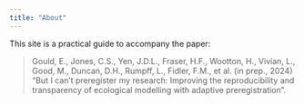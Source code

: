 ```yaml
---
title: "About"
---
```


This site is a practical guide to accompany the paper:

> Gould, E., Jones, C.S., Yen, J.D.L., Fraser, H.F., Wootton, H., Vivian, L., Good, M., Duncan, D.H., Rumpff, L., Fidler, F.M., et al. (in prep., 2024) "But I can't preregister my research: Improving the reproducibility and transparency of ecological modelling with adaptive preregistration".
